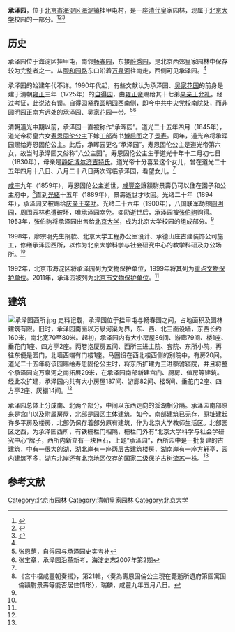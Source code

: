 {{Coord|39.994851|116.299252|type:landmark_region:CN-11_source:GoogleMaps|display=title}}
{{文物保护单位
|级别 = 省级
|省区市 = 北京市
|图片 = [[File:承泽园.jpg|250px]]
|名称 = 承泽园
|编号 = 8-12
|分类 = 古建筑
|时代 = [[清朝|清]]
|所在 = [[海淀区|海淀区]]挂甲屯
|登录 = 2011年6月13日
}}

'''承泽园'''，位于[[北京市|北京市]][[海淀区|海淀区]][[海淀镇|海淀镇]]挂甲屯村，是一座[[清代|清代]]皇家园林，现属于[[北京大学|北京大学]]校园的一部分。<ref name=zgw>{{Cite web |url=http://news.china.com.cn/rollnews/2011-06/15/content_8337122_4.htm |title=冯玉祥与李德全在通州兵营举办婚礼，中国网，2011-06-15 |access-date=2014-01-05 |archive-date=2020-04-13 |archive-url=https://web.archive.org/web/20200413090340/http://news.china.com.cn/rollnews/2011-06/15/content_8337122_4.htm |dead-url=no }}</ref><ref name=pku>{{Cite web |url=http://web5.pku.edu.cn/csss/general/chengze.htm |title=承泽园，北京大学，于2014-01-04查阅 |access-date=2014-01-05 |archive-date=2016-03-04 |archive-url=https://web.archive.org/web/20160304111444/http://web5.pku.edu.cn/csss/general/chengze.htm |dead-url=yes }}</ref><ref>{{Cite web |url=http://www.bjdclib.com/dclib/subjectdb/dhly/newsphoto/201103/t20110317_42505.html |title=北京市第八批市级文物保护单位公布　前门全聚德入选，东华流韵，2011-03-17 |access-date=2014-01-05 |archive-date=2014-01-06 |archive-url=https://web.archive.org/web/20140106043445/http://www.bjdclib.com/dclib/subjectdb/dhly/newsphoto/201103/t20110317_42505.html |dead-url=no }}</ref>

==历史==
承泽园位于海淀区挂甲屯，南邻[[畅春园|畅春园]]，东接[[蔚秀园|蔚秀园]]，是北京西郊皇家园林中保存较为完整者之一。从[[颐和园路|颐和园路]]东口沿着[[万泉河_(北京)|万泉河]]往南走，西侧可见承泽园。<ref name=zgw/>

承泽园的始建年代不详。1990年代起，有些文献认为承泽园、[[吴家花园_(北京)|吴家花园]]的前身是建于清朝[[雍正|雍正]]三年（1725年）的[[自得园|自得园]]，由[[雍正帝|雍正帝]]赐给其十七弟[[果亲王|果亲王]][[允礼|允礼]]。经过考证，此说法有误。自得园紧靠[[圆明园|圆明园]]西南侧，即今[[中共中央党校|中共中央党校]]南院处，而非圆明园正南方远处的承泽园、吴家花园一带。<ref>张恩荫，自得园与承泽园史实考补</ref><ref>张宝章，承泽园沿革新考，海淀史志2007年第2期</ref>

清朝道光中期以前，承泽园一直被称作“承晖园”。道光二十五年四月（1845年），道光帝将皇六女[[寿恩固伦公主|寿恩固伦公主]]下嫁[[工部|工部]]尚书[[博启图|博启图]]之子[[景寿|景寿]]。同年，道光帝将承晖园赐给寿恩固伦公主。此后，承晖园更名“承泽园”。寿恩固伦公主是道光帝第六女，故当时承泽园又俗称“六公主园”。寿恩固伦公主生于道光十年十二月初七日（1830年），母亲是[[静妃|静妃]][[博尔济吉特氏|博尔济吉特氏]]。道光帝十分喜爱这个女儿，曾在道光二十五年四月十八日、八月二十八日两次驾临承泽园，看望女儿。<ref name=zgw/>

[[咸丰|咸丰]]九年（1859年），寿恩固伦公主逝世，[[咸豐帝|咸豐帝]]讓額駙景壽仍可以住在園子和公主府中，<ref>《宮中檔咸豐朝奏摺》，第21輯，〈奏為壽恩固倫公主現在薨逝所遺府第園寓固倫額駙景壽等能否居住情形〉，瑞麟，咸豐九年五月八日。</ref>直到[[光緒|光緒]]十五年（1889年），景壽逝世才收回。光绪二十年（1894年），承泽园又被赐给[[庆亲王|庆亲王]][[奕劻|奕劻]]。光绪二十六年（1900年），八国联军劫掠[[圆明园|圆明园]]，周围园林也遭破坏，唯承泽园幸免。奕劻逝世后，承泽园被[[张伯驹|张伯驹]]购得。1953年，张伯驹将承泽园出售给[[北京大学|北京大学]]，成为北京大学校园的组成部分。<ref name=zgw/>

1998年，廖宗明先生捐款、北京大学工程办公室设计、承德山庄古建装饰公司施工，修缮承泽园西所，以作为北京大学科学与社会研究中心的教学科研及办公场所。<ref name=pku/>

1992年，北京市海淀区将承泽园列为文物保护单位，1999年将其列为[[海淀区文物保护单位|重点文物保护单位]]。2011年，承泽园被列为[[北京市文物保护单位|北京市文物保护单位]]。<ref name=pku/>

==建筑==
[[File:承泽园西所.jpg|thumb]]
史料记载，承泽园位于挂甲屯与畅春园之间，占地面积及园林建筑有限。旧时，承泽园南面以万泉河渠为界，东、西、北三面设墙，东西长约160米，南北宽70至80米。起初，承泽园内有大小房屋86间、游廊79间、楼1座、垂花门1座、四方亭2座。两卷抱厦房五间、西所三进主院、套院、东所小院，再往东便是园门，北墙西端有门楼1座。马圈设在西北楼西侧的别院中，有房20间。道光二十五年将该园赐给寿恩固伦公主时，将东所扩建为三进额驸寝院，并且将整个承泽园向万泉河之南拓展29米，在承泽园南部新建宫门、厨房、值房等建筑。经此次扩建，承泽园内共有大小房屋187间、游廊82间、楼5间、垂花门2座、四方亭2座、灰棚14间。<ref name=zgw/>

承泽园总体上分成南、北两个部分，中间以东西走向的溪湖相分隔。承泽园南部原来是宫门以及附属房屋，北部是园区主体建筑。如今，南部建筑已无存，原址建起许多平房及楼房，北部仍保存着部分原有建筑，作为北京大学教师生活区。北部园区之西，为承泽园西所，有铁栅栏门相隔，栅栏门外有“北京大学科学与社会学研究中心”牌子，西所内新立有一块巨石，上题“承泽园”，西所园中是一批复建的古建筑，中有一很大的湖，湖北岸有一座两层古建筑楼房，湖南岸有一座方轩亭，园内建筑不多，湖东北岸还有北京地区仅存的国家二级保护古树[[流苏树|流苏]]一株。<ref name=zgw/>

==参考文献==
{{reflist}}

{{北京市文物保护单位}}
{{北京大学}}
[[Category:北京市园林|Category:北京市园林]]
[[Category:清朝皇家园林|Category:清朝皇家园林]]
[[Category:北京大学|Category:北京大学]]
